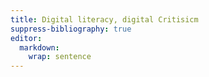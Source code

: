 ```yaml
---
title: Digital literacy, digital Critisicm
suppress-bibliography: true
editor: 
  markdown: 
    wrap: sentence
---
```


